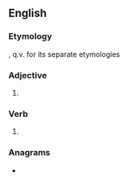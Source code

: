 ==English==

===Etymology===
{{suffix|en|broke|est}}, q.v. for its separate etymologies

===Adjective===
{{head|en|comparative adjective}}

# {{en-superlative of|broke}}

===Verb===
{{head|en|verb form|cat2=verb simple past forms|cat3=second-person singular forms}}

# {{en-archaic second-person singular past of|break}}

===Anagrams===
* {{anagrams|en|a=bekorst|brokets}}